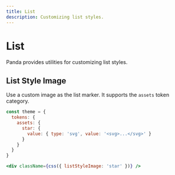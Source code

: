 ```yaml
---
title: List
description: Customizing list styles.
---
```


# List

Panda provides utilities for customizing list styles.

## List Style Image

Use a custom image as the list marker. It supports the `assets` token category.

```js filename="panda.config.ts"
const theme = {
  tokens: {
    assets: {
      star: {
        value: { type: 'svg', value: '<svg>...</svg>' }
      }
    }
  }
}
```

```jsx
<div className={css({ listStyleImage: 'star' })} />
```
